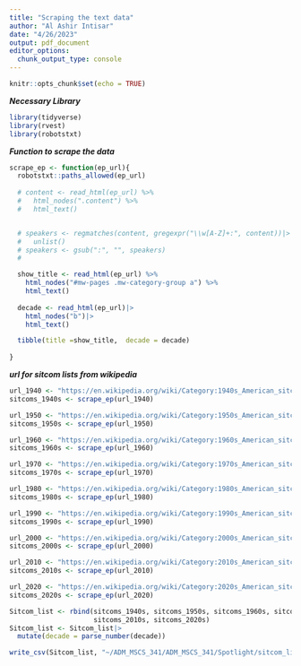 ```yaml
---
title: "Scraping the text data"
author: "Al Ashir Intisar"
date: "4/26/2023"
output: pdf_document
editor_options: 
  chunk_output_type: console
---
```


```r
knitr::opts_chunk$set(echo = TRUE)
```

***Necessary Library***

```r
library(tidyverse)
library(rvest)
library(robotstxt)
```


***Function to scrape the data***

```r
scrape_ep <- function(ep_url){
  robotstxt::paths_allowed(ep_url) 
  
  # content <- read_html(ep_url) %>%
  #   html_nodes(".content") %>%
  #   html_text()


  # speakers <- regmatches(content, gregexpr("\\w[A-Z]+:", content))|>
  #   unlist()
  # speakers <- gsub(":", "", speakers)
  # 

  show_title <- read_html(ep_url) %>%
    html_nodes("#mw-pages .mw-category-group a") %>%
    html_text()
  
  decade <- read_html(ep_url)|>
    html_nodes("b")|>
    html_text()

  tibble(title =show_title,  decade = decade)
  
}
```


***url for sitcom lists from wikipedia***

```r
url_1940 <- "https://en.wikipedia.org/wiki/Category:1940s_American_sitcoms"
sitcoms_1940s <- scrape_ep(url_1940)

url_1950 <- "https://en.wikipedia.org/wiki/Category:1950s_American_sitcoms"
sitcoms_1950s <- scrape_ep(url_1950)

url_1960 <- "https://en.wikipedia.org/wiki/Category:1960s_American_sitcoms"
sitcoms_1960s <- scrape_ep(url_1960)

url_1970 <- "https://en.wikipedia.org/wiki/Category:1970s_American_sitcoms"
sitcoms_1970s <- scrape_ep(url_1970)

url_1980 <- "https://en.wikipedia.org/wiki/Category:1980s_American_sitcoms"
sitcoms_1980s <- scrape_ep(url_1980)

url_1990 <- "https://en.wikipedia.org/wiki/Category:1990s_American_sitcoms"
sitcoms_1990s <- scrape_ep(url_1990)

url_2000 <- "https://en.wikipedia.org/wiki/Category:2000s_American_sitcoms"
sitcoms_2000s <- scrape_ep(url_2000)

url_2010 <- "https://en.wikipedia.org/wiki/Category:2010s_American_sitcoms"
sitcoms_2010s <- scrape_ep(url_2010)

url_2020 <- "https://en.wikipedia.org/wiki/Category:2020s_American_sitcoms"
sitcoms_2020s <- scrape_ep(url_2020)

```


```r
Sitcom_list <- rbind(sitcoms_1940s, sitcoms_1950s, sitcoms_1960s, sitcoms_1970s, sitcoms_1980s, sitcoms_1990s, sitcoms_2000s, 
                     sitcoms_2010s, sitcoms_2020s)
Sitcom_list <- Sitcom_list|>
  mutate(decade = parse_number(decade))

write_csv(Sitcom_list, "~/ADM_MSCS_341/ADM_MSCS_341/Spotlight/sitcom_list.csv")
```

